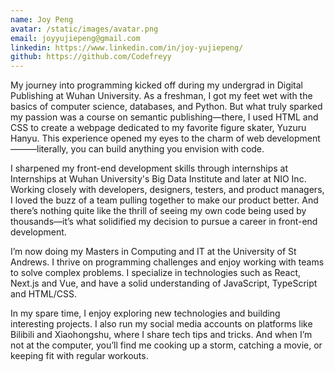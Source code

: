 ```yaml
---
name: Joy Peng
avatar: /static/images/avatar.png
email: joyyujiepeng@gmail.com
linkedin: https://www.linkedin.com/in/joy-yujiepeng/
github: https://github.com/Codefreyy
---
```


My journey into programming kicked off during my undergrad in Digital Publishing at Wuhan University. As a freshman, I got my feet wet with the basics of computer science, databases, and Python. But what truly sparked my passion was a course on semantic publishing—there, I used HTML and CSS to create a webpage dedicated to my favorite figure skater, Yuzuru Hanyu. This experience opened my eyes to the charm of web development———literally, you can build anything you envision with code.

I sharpened my front-end development skills through internships at Internships at Wuhan University's Big Data Institute and later at NIO Inc. Working closely with developers, designers, testers, and product managers, I loved the buzz of a team pulling together to make our product better. And there’s nothing quite like the thrill of seeing my own code being used by thousands—it’s what solidified my decision to pursue a career in front-end development.

I’m now doing my Masters in Computing and IT at the University of St Andrews. I thrive on programming challenges and enjoy working with teams to solve complex problems. I specialize in technologies such as React, Next.js and Vue, and have a solid understanding of JavaScript, TypeScript and HTML/CSS.

In my spare time, I enjoy exploring new technologies and building interesting projects. I also run my social media accounts on platforms like Bilibili and Xiaohongshu, where I share tech tips and tricks. And when I’m not at the computer, you’ll find me cooking up a storm, catching a movie, or keeping fit with regular workouts.
